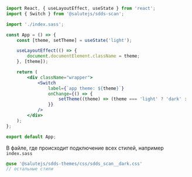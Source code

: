 
<TipProcessingStyle isSass />

```jsx
import React, { useLayoutEffect, useState } from 'react';
import { Switch } from '@salutejs/sdds-scan';

import './index.sass';

const App = () => {
    const [theme, setTheme] = useState('light');

    useLayoutEffect(() => {
        document.documentElement.className = theme;
    }, [theme]);

    return (
        <div className="wrapper">
            <Switch
                label={`app theme: ${theme}`}
                onChange={() => {
                    setTheme((theme) => (theme === 'light' ? 'dark' : 'light'));
                }}
            />
        </div>
    );
};

export default App;
```

В файле, где происходит подключение всех стилей, например `index.sass`

```sass
@use '@salutejs/sdds-themes/css/sdds_scan__dark.css'
// остальные стили
```
